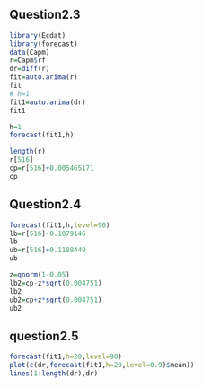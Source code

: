 ## Question2.3

```r
library(Ecdat)
library(forecast)
data(Capm)
r=Capm$rf
dr=diff(r)
fit=auto.arima(r)
fit
# h=1
fit1=auto.arima(dr)
fit1

h=1
forecast(fit1,h)

length(r)
r[516]
cp=r[516]+0.005465171
cp
```

## Question2.4
```r
forecast(fit1,h,level=90)
lb=r[516]-0.1079146
lb
ub=r[516]+0.1188449
ub

z=qnorm(1-0.05)
lb2=cp-z*sqrt(0.004751)
lb2
ub2=cp+z*sqrt(0.004751)
ub2
```

## question2.5
```r
forecast(fit1,h=20,level=90)
plot(c(dr,forecast(fit1,h=20,level=0.9)$mean))
lines(1:length(dr),dr)
```